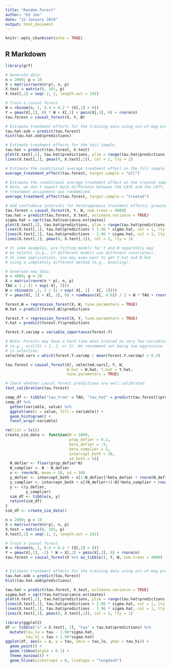 ```yaml
---
title: "Random Forest"
author: "Ed Jee"
date: "22 January 2019"
output: html_document
---
```


```r
knitr::opts_chunk$set(echo = TRUE)
```

## R Markdown
```r
library(grf)

# Generate data.
n = 2000; p = 10
X = matrix(rnorm(n*p), n, p)
X.test = matrix(0, 101, p)
X.test[,1] = seq(-2, 2, length.out = 101)

# Train a causal forest.
W = rbinom(n, 1, 0.4 + 0.2 * (X[,1] > 0))
Y = pmax(X[,1], 0) * W + X[,2] + pmin(X[,3], 0) + rnorm(n)
tau.forest = causal_forest(X, Y, W)

# Estimate treatment effects for the training data using out-of-bag prediction.
tau.hat.oob = predict(tau.forest)
hist(tau.hat.oob$predictions)

# Estimate treatment effects for the test sample.
tau.hat = predict(tau.forest, X.test)
plot(X.test[,1], tau.hat$predictions, ylim = range(tau.hat$predictions, 0, 2), xlab = "x", ylab = "tau", type = "l")
lines(X.test[,1], pmax(0, X.test[,1]), col = 2, lty = 2)

# Estimate the conditional average treatment effect on the full sample (CATE).
average_treatment_effect(tau.forest, target.sample = "all")

# Estimate the conditional average treatment effect on the treated sample (CATT).
# Here, we don't expect much difference between the CATE and the CATT, since
# treatment assignment was randomized.
average_treatment_effect(tau.forest, target.sample = "treated")

# Add confidence intervals for heterogeneous treatment effects; growing more trees is now recommended.
tau.forest = causal_forest(X, Y, W, num.trees = 4000)
tau.hat = predict(tau.forest, X.test, estimate.variance = TRUE)
sigma.hat = sqrt(tau.hat$variance.estimates)
plot(X.test[,1], tau.hat$predictions, ylim = range(tau.hat$predictions + 1.96 * sigma.hat, tau.hat$predictions - 1.96 * sigma.hat, 0, 2), xlab = "x", ylab = "tau", type = "l")
lines(X.test[,1], tau.hat$predictions + 1.96 * sigma.hat, col = 1, lty = 2)
lines(X.test[,1], tau.hat$predictions - 1.96 * sigma.hat, col = 1, lty = 2)
lines(X.test[,1], pmax(0, X.test[,1]), col = 2, lty = 1)
```



```r
# In some examples, pre-fitting models for Y and W separately may
# be helpful (e.g., if different models use different covariates).
# In some applications, one may even want to get Y.hat and W.hat
# using a completely different method (e.g., boosting).

# Generate new data.
n = 4000; p = 20
X = matrix(rnorm(n * p), n, p)
TAU = 1 / (1 + exp(-X[, 3]))
W = rbinom(n ,1, 1 / (1 + exp(-X[, 1] - X[, 2])))
Y = pmax(X[, 2] + X[, 3], 0) + rowMeans(X[, 4:6]) / 2 + W * TAU + rnorm(n)

forest.W = regression_forest(X, W, tune.parameters = TRUE)
W.hat = predict(forest.W)$predictions

forest.Y = regression_forest(X, Y, tune.parameters = TRUE)
Y.hat = predict(forest.Y)$predictions

forest.Y.varimp = variable_importance(forest.Y)

# Note: Forests may have a hard time when trained on very few variables
# (e.g., ncol(X) = 1, 2, or 3). We recommend not being too aggressive
# in selection.
selected.vars = which(forest.Y.varimp / mean(forest.Y.varimp) > 0.2)

tau.forest = causal_forest(X[, selected.vars], Y, W,
                           W.hat = W.hat, Y.hat = Y.hat,
                           tune.parameters = TRUE)

# Check whether causal forest predictions are well calibrated.
test_calibration(tau.forest)
```


```r
comp_df <- tibble("tau_true" = TAU, "tau_hat" = predict(tau.forest)$predictions)
comp_df %>% 
  gather(variable, value) %>% 
  ggplot(aes(x = value, fill = variable)) +
  geom_histogram() +
  facet_wrap(~variable)
```



```r
rm(list = ls())
create_sim_data <- function(N = 1000,
                            prop_defier = 0.2,
                            beta_defier = -5,
                            beta_complier = 5,
                            intercept_both = 10,
                            sd_both = 5){
  N_defier <- floor(prop_defier*N)
  N_complier <- N - N_defier
  x <- rnorm(N, mean = 10, sd = 10)
  y_defier <- intercept_both + x[1:N_defier]*beta_defier + rnorm(N_defier, mean = 0, sd = sd_both)
  y_complier <- intercept_both + x[(N_defier+1):N]*beta_complier + rnorm(N_complier, mean = 0, sd = sd_both)
  y <- c(y_defier,
         y_complier)
  sim_df <- tibble(x, y)
  return(sim_df)
}
sim_df <- create_sim_data()

```




```r
n = 2000; p = 10
X = matrix(rnorm(n*p), n, p)
X.test = matrix(0, 101, p)
X.test[,1] = seq(-2, 2, length.out = 101)

# Train a causal forest.
W = rbinom(n, 1, 0.4 + 0.2 * (X[,1] > 0))
Y = pmax(X[,1], -2) * W + X[,2] + pmin(X[,3], 0) + rnorm(n)
tau.forest = causal_forest(X %>% as_tibble(), Y, W, num.trees = 4000)


# Estimate treatment effects for the training data using out-of-bag prediction.
tau.hat.oob = predict(tau.forest)
hist(tau.hat.oob$predictions)
```

```r
tau.hat = predict(tau.forest, X.test, estimate.variance = TRUE)
sigma.hat = sqrt(tau.hat$variance.estimates)
plot(X.test[,1], tau.hat$predictions, ylim = range(tau.hat$predictions + 1.96 * sigma.hat, tau.hat$predictions - 1.96 * sigma.hat, 0, 2), xlab = "x", ylab = "tau", type = "l")
lines(X.test[,1], tau.hat$predictions + 1.96 * sigma.hat, col = 1, lty = 2)
lines(X.test[,1], tau.hat$predictions - 1.96 * sigma.hat, col = 1, lty = 2)
lines(X.test[,1], pmax(0, X.test[,1]), col = 2, lty = 1)
```



```r
library(ggplot2)
df <- tibble("x" = X.test[, 1], "tau" = tau.hat$predictions) %>% 
  mutate(tau_lo = tau - 1.96*sigma.hat,
         tau_hi = tau + 1.96*sigma.hat)
ggplot(df, aes(x = x, y = tau, ymin = tau_lo, ymax = tau_hi)) +
  geom_point() +
  geom_ribbon(alpha = 0.1) +
  theme_minimal() +
  geom_hline(yintercept = 0, linetype = "longdash")
```

